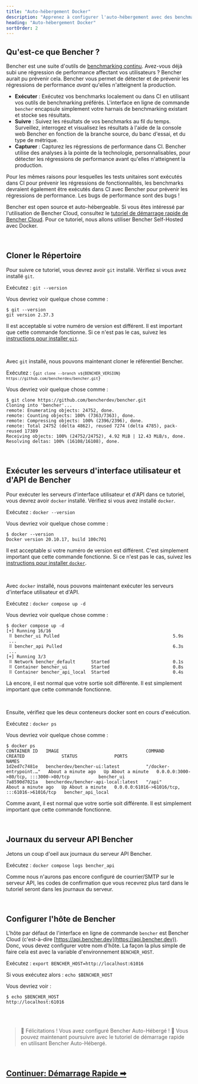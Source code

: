 ```yaml
---
title: "Auto-hébergement Docker"
description: "Apprenez à configurer l'auto-hébergement avec des benchmarks continus avec Bencher"
heading: "Auto-hébergement Docker"
sortOrder: 2
---
```



## Qu'est-ce que Bencher ?

Bencher est une suite d'outils de [benchmarking continu](/fr/docs/explanation/continuous-benchmarking/).
Avez-vous déjà subi une régression de performance affectant vos utilisateurs ?
Bencher aurait pu prévenir cela.
Bencher vous permet de détecter et de prévenir les régressions de performance _avant_ qu'elles n'atteignent la production.

- **Exécuter** : Exécutez vos benchmarks localement ou dans CI en utilisant vos outils de benchmarking préférés. L'interface en ligne de commande `bencher` encapsule simplement votre harnais de benchmarking existant et stocke ses résultats.
- **Suivre** : Suivez les résultats de vos benchmarks au fil du temps. Surveillez, interrogez et visualisez les résultats à l'aide de la console web Bencher en fonction de la branche source, du banc d'essai, et du type de métrique.
- **Capturer** : Capturez les régressions de performance dans CI. Bencher utilise des analyses à la pointe de la technologie, personnalisables, pour détecter les régressions de performance avant qu'elles n'atteignent la production.

Pour les mêmes raisons pour lesquelles les tests unitaires sont exécutés dans CI pour prévenir les régressions de fonctionnalités, les benchmarks devraient également être exécutés dans CI avec Bencher pour prévenir les régressions de performance. Les bugs de performance sont des bugs !

Bencher est open source et auto-hébergeable.
Si vous êtes intéressé par l'utilisation de Bencher Cloud, consultez le [tutoriel de démarrage rapide de Bencher Cloud](/fr/docs/tutorial/quick-start/).
Pour ce tutoriel, nous allons utiliser Bencher Self-Hosted avec Docker.

<br />

## Cloner le Répertoire

Pour suivre ce tutoriel, vous devrez avoir `git` installé.
Vérifiez si vous avez installé `git`.

Exécutez : `git --version`

Vous devriez voir quelque chose comme :

```
$ git --version
git version 2.37.3
```

Il est acceptable si votre numéro de version est différent.
Il est important que cette commande fonctionne.
Si ce n'est pas le cas, suivez les [instructions pour installer `git`](https://git-scm.com/book/en/v2/Getting-Started-Installing-Git).

<br />

Avec `git` installé, nous pouvons maintenant cloner le référentiel Bencher.

Exécutez : <code>{`git clone --branch v${BENCHER_VERSION} https://github.com/bencherdev/bencher.git`}</code>

Vous devriez voir quelque chose comme :

```
$ git clone https://github.com/bencherdev/bencher.git
Cloning into 'bencher'...
remote: Enumerating objects: 24752, done.
remote: Counting objects: 100% (7363/7363), done.
remote: Compressing objects: 100% (2396/2396), done.
remote: Total 24752 (delta 4862), reused 7274 (delta 4785), pack-reused 17389
Receiving objects: 100% (24752/24752), 4.92 MiB | 12.43 MiB/s, done.
Resolving deltas: 100% (16108/16108), done.
```

<br />

## Exécuter les serveurs d'interface utilisateur et d'API de Bencher

Pour exécuter les serveurs d'interface utilisateur et d'API dans ce tutoriel, vous devrez avoir `docker` installé.
Vérifiez si vous avez installé `docker`.

Exécutez : `docker --version`

Vous devriez voir quelque chose comme :

```
$ docker --version
Docker version 20.10.17, build 100c701
```

Il est acceptable si votre numéro de version est différent. C'est simplement important que cette commande fonctionne.
Si ce n'est pas le cas, suivez les [instructions pour installer `docker`](https://docs.docker.com/get-docker/).

<br />

Avec `docker` installé, nous pouvons maintenant exécuter les serveurs d'interface utilisateur et d'API.

Exécutez : `docker compose up -d`

Vous devriez voir quelque chose comme :

```
$ docker compose up -d
[+] Running 16/16
 ⠿ bencher_ui Pulled                                           5.9s
 ...
 ⠿ bencher_api Pulled                                          6.3s
 ...
[+] Running 3/3
 ⠿ Network bencher_default      Started                        0.1s
 ⠿ Container bencher_ui         Started                        0.8s
 ⠿ Container bencher_api_local  Started                        0.4s
```

Là encore, il est normal que votre sortie soit différente. Il est simplement important que cette commande fonctionne.

<br />

Ensuite, vérifiez que les deux conteneurs docker sont en cours d'exécution.

Exécutez : `docker ps`

Vous devriez voir quelque chose comme :

```
$ docker ps
CONTAINER ID   IMAGE                                 COMMAND                  CREATED              STATUS              PORTS                                           NAMES
1d2ed7c7481e   bencherdev/bencher-ui:latest          "/docker-entrypoint.…"   About a minute ago   Up About a minute   0.0.0.0:3000->80/tcp, :::3000->80/tcp           bencher_ui
7a8590d7021a   bencherdev/bencher-api-local:latest   "/api"                   About a minute ago   Up About a minute   0.0.0.0:61016->61016/tcp, :::61016->61016/tcp   bencher_api_local
```

Comme avant, il est normal que votre sortie soit différente. Il est simplement important que cette commande fonctionne.

<br />

## Journaux du serveur API Bencher

Jetons un coup d'oeil aux journaux du serveur API Bencher.

Exécutez : `docker compose logs bencher_api`

Comme nous n'aurons pas encore configuré de courrier/SMTP sur le serveur API,
les codes de confirmation que vous recevrez plus tard dans le tutoriel seront dans les journaux du serveur.

<br />

## Configurer l'hôte de Bencher

L'hôte par défaut de l'interface en ligne de commande `bencher` est Bencher Cloud (c'est-à-dire [https://api.bencher.dev](https://api.bencher.dev)).
Donc, vous devez configurer votre nom d'hôte. La façon la plus simple de faire cela est avec la variable d'environnement `BENCHER_HOST`.

Exécutez : `export BENCHER_HOST=http://localhost:61016`

Si vous exécutez alors : `echo $BENCHER_HOST`

Vous devriez voir :

```
$ echo $BENCHER_HOST
http://localhost:61016
```

<br />
<br />

> 🐰 Félicitations ! Vous avez configuré Bencher Auto-Hébergé ! 🎉
> Vous pouvez maintenant poursuivre avec le tutoriel de démarrage rapide en utilisant Bencher Auto-Hébergé.

<br />

<h2><a href="/fr/docs/tutorial/quick-start/">Continuer: Démarrage Rapide ➡</a></h2>
